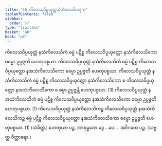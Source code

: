 ```yaml
---
title: "56 ကိလေသဝိပ္ပယုတ္တသံကိလေသိကဒုက"
tableOfContents: false
sidebar:
  order: 57
type: "tipitaka"
basket: "ab"
book: "p8"
---
```



<DynamicBreadcrumb />

<Division number="75" book="p8" e="ch" v="40" p="98">

<Paragraph number="238" book="p8">
ကိလေသဝိပ္ပယုတ္တံ နသံကိလေသိကံ ဓမ္မံ ပဋိစ္စ ကိလေသဝိပ္ပယုတ္တော နသံကိလေသိကော ဓမ္မော ဥပ္ပဇ္ဇတိ ဟေတုပစ္စယာ. ကိလေသဝိပ္ပယုတ္တံ နသံကိလေသိကံ ဓမ္မံ ပဋိစ္စ ကိလေသဝိပ္ပယုတ္တော နအသံကိလေသိကော ဓမ္မော ဥပ္ပဇ္ဇတိ ဟေတုပစ္စယာ. ကိလေသဝိပ္ပယုတ္တံ နသံကိလေသိကံ ဓမ္မံ ပဋိစ္စ ကိလေသဝိပ္ပယုတ္တော နသံကိလေသိကော စ ကိလေသဝိပ္ပယုတ္တော နအသံကိလေသိကော စ ဓမ္မာ ဥပ္ပဇ္ဇန္တိ ဟေတုပစ္စယာ. (3)
</Paragraph>

<Paragraph number="239" book="p8">
ကိလေသဝိပ္ပယုတ္တံ နအသံကိလေသိကံ ဓမ္မံ ပဋိစ္စ ကိလေသဝိပ္ပယုတ္တော နအသံကိလေသိကော ဓမ္မော ဥပ္ပဇ္ဇတိ ဟေတုပစ္စယာ. (1)
</Paragraph>

<Paragraph number="240" book="p8">
ကိလေသဝိပ္ပယုတ္တံ နသံကိလေသိကဉ္စ ကိလေသဝိပ္ပယုတ္တံ နအသံကိလေသိကဉ္စ ဓမ္မံ ပဋိစ္စ ကိလေသဝိပ္ပယုတ္တော နအသံကိလေသိကော ဓမ္မော ဥပ္ပဇ္ဇတိ ဟေတုပစ္စယာ. (1) (သံခိတ္တံ.)
</Paragraph>

<Paragraph number="241" book="p8">
ဟေတုယာ ပဉ္စ, အာရမ္မဏေ ဒွေ …ပေ…  အဝိဂတေ ပဉ္စ. (သဗ္ဗတ္ထ ဝိတ္ထာရော.)
</Paragraph>
</Division>